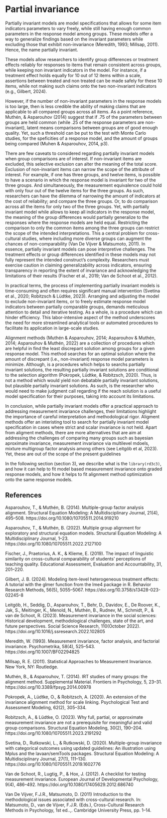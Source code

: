 # Partial invariance

Partially invariant models are model specifications that allows for some item indicators parameters to vary freely, while still having enough common parameters in the response model among groups. These models offer a way to generalize findings based on the invariant parameters while excluding those that exhibit non-invariance (Meredith, 1993; Millsap, 2011). Hence, the name partially invariant.

These models allow researchers to identify group differences or treatment effects reliably for responses to items that remain consistent across groups, while keeping non invariant indicators in the model. For instance, if a treatment effect holds equally for 10 out of 12 items within a scale, assertions between treated and non treated can be made safely for these 10 items, while not making such claims onto the two non-invariant indicators (e.g., Gilbert, 2024).

However, if the number of non-invariant parameters in the response models is too large, then is less credible the ability of making claims that are applicable to all compared groups across all items. As a point reference, Muthén, & Asparouhov (2014) suggest that if .75 of the parameters between groups are held common (while .25 of the response parameters are non-invariant), latent means comparisons between groups are of good enough quality. Yet, such a threshold can be put to the test with Monte Carlo studies, for the speficities of a response model, and the amount of groups being compared (Muhen & Asparouhov, 2014, p3).

There are few caveats to considered regarding partially invariant models when group comparisons are of interest. If non-invariant items are excluded, this selective exclusion can alter the meaning of the total score. Exclusion of non-invariant items can narrow the scope of the attribute of interest. For example, if one has three groups, and twelve items, is possible to have a scenario in which the response model is invariant for two of the three groups. And simultaneously, the measurement equivalence could hold with only four out of the twelve items for the three groups. As such, researchers can have the dilemma of narrowing the amount of indicators at the cost of reliability; and compare the three groups. Or, to do comparison across all the items for only two of the three groups. Yet, with partially invariant model while allows to keep all indicators in the response model, the meaning of the group differences would partially generalize to the responses where the response models are held equal. Restricting the comparison to only the common items among the three groups can restrict the scope of the intended interpretations. This a central problem for cross-cultural studies, where including more diverse groups can augment the chances of non-comparability (Van De Vijver & Matsumoto, 2011). In essence, partially invariant models can pose interpretive challenges. The treatment effects or group differences identified in these models may not fully represent the intended construct's complexity. Researchers must exercise caution in claiming generalizability across indicators, ensuring transparency in reporting the extent of invariance and acknowledging the limitations of their results (Fischer et al., 2019; Van de Schoot et al., 2012).

In practical terms, the process of implementing partially invariant models is time-consuming and often requires significant manual intervention (Svetina et al., 2020; Robitzsch & Lüdtke, 2023). Arranging and adjusting the model to exclude non-invariant items, or to freely estimate response model indicators between partially comparable groups, demands meticulous attention to detail and iterative testing. As a whole, is a procedure which can hinder efficiency. This labor-intensive aspect of the method underscores the need for more streamlined analytical tools or automated procedures to facilitate its application in large-scale studies.

Alignment methods (Muthén & Asparouhov, 2014; Asparouhov & Muthén, 2014; Asparouhov & Muthén, 2022) are a collection of procedures which are helpful in find the least discrepant solution among groups for a given response model. This method searches for an optimal solution where the amount of discrepant (i.e., non-invariant) response model parameters is minimize. Although, is a procedures which helps to searchs partially invariant solutions, the resulting partially invariant solutions are conditional to the selection algorithm (Pokropek, Lüdtke, & Robitzsch, 2020). Thus, is not a method which would yield non debatable partially invariant solutions, but plausible partially invariant solutions. As such, is the researcher who would need to make judgment call regarding if the reach solution is a useful model specification for their purposes, taking into account its limitations.

In conclusion, while partially invariant models offer a practical approach to addressing measurement invariance challenges, their limitations highlight the importance of careful interpretation and methodological rigor. Aligment methods offer an interisting tool to search for partially invariant model specification in cases where strict and scalar invariance is not held. Apart from aligment methods, there are more alternatives that are aim at addressing the challenges of comparing many groups such as bayesian aproximate invariance, measurement invariance via multilevel mdoels, mixture multigroup factor analysis among others (see Leitgöb et al, 2023). Yet, these are out of the scope of the present guidelines

In the following section (section 3), we describe what is the `library(rd3c3)`, and how it can help to fit model based measurement invariance onto graded response models, and how it helps to fit alignment method optimization onto the same response models.

## References

Asparouhov, T., & Muthén, B. (2014). Multiple-group factor analysis alignment. Structural Equation Modeling: A Multidisciplinary Journal, 21(4), 495–508. https://doi.org/10.1080/10705511.2014.919210

Asparouhov, T., & Muthén, B. (2022). Multiple group alignment for exploratory and structural equation models. Structural Equation Modeling: A Multidisciplinary Journal, 1–23. https://doi.org/10.1080/10705511.2022.2127100

Fischer, J., Praetorius, A. K., & Klieme, E. (2019). The impact of linguistic similarity on cross-cultural comparability of students’ perceptions of teaching quality. Educational Assessment, Evaluation and Accountability, 31, 201–220.

Gilbert, J. B. (2024). Modeling item-level heterogeneous treatment effects: A tutorial with the glmer function from the lme4 package in R. Behavior Research Methods, 56(5), 5055–5067. https://doi.org/10.3758/s13428-023-02245-8

Leitgöb, H., Seddig, D., Asparouhov, T., Behr, D., Davidov, E., De Roover, K., Jak, S., Meitinger, K., Menold, N., Muthén, B., Rudnev, M., Schmidt, P., & van de Schoot, R. (2023). Measurement invariance in the social sciences: Historical development, methodological challenges, state of the art, and future perspectives. Social Science Research, 110(October 2022). https://doi.org/10.1016/j.ssresearch.2022.102805

Meredith, W. (1993). Measurement invariance, factor analysis, and factorial invariance. Psychometrika, 58(4), 525–543. https://doi.org/10.1007/BF02294825

Millsap, R. E. (2011). Statistical Approaches to Measurement Invariance. New York, NY: Routledge.

Muthén, B., & Asparouhov, T. (2014). IRT studies of many groups: the alignment method. Supplemental Material. Frontiers in Psychology, 5, 23–31. https://doi.org/10.3389/fpsyg.2014.00978

Pokropek, A., Lüdtke, O., & Robitzsch, A. (2020). An extension of the invariance alignment method for scale linking. Psychological Test and Assessment Modeling, 62(2), 305–334.

Robitzsch, A., & Lüdtke, O. (2023). Why full, partial, or approximate measurement invariance are not a prerequisite for meaningful and valid group comparisons. Structural Equation Modeling, 30(2), 190–204. https://doi.org/10.1080/10705511.2023.2191292

Svetina, D., Rutkowski, L., & Rutkowski, D. (2020). Multiple-group invariance with categorical outcomes using updated guidelines: An illustration using Mplus and the lavaan/semTools packages. Structural Equation Modeling: A Multidisciplinary Journal, 27(1), 111–130. https://doi.org/10.1080/10705511.2019.1602776

Van de Schoot, R., Lugtig, P., & Hox, J. (2012). A checklist for testing measurement invariance. European Journal of Developmental Psychology, 9(4), 486–492. https://doi.org/10.1080/17405629.2012.686740

Van De Vijver, F.J.R., Matsumoto, D. (2011) Introduction to the methodological issues associated with cross-cultural research. In: Matsumoto, D., van de Vijver, F.J.R. (Eds.), Cross-Cultural Research Methods in Psychology, 1st ed..,. Cambridge University Press, pp. 1–14.
